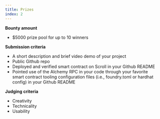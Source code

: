 ```yaml
---
title: Prizes
index: 2
---
```


<strong>Bounty amount</strong>
- $5000 prize pool for up to 10 winners

<strong>Submission criteria</strong>
- A short description and brief video demo of your project
- Public Github repo
- Deployed and verified smart contract on Scroll in your Github README
- Pointed use of the Alchemy RPC in your code through your favorite smart contract tooling configuration files (i.e., foundry.toml or hardhat config) in your Github README

<strong>Judging criteria</strong>
- Creativity
- Technicality
- Usability